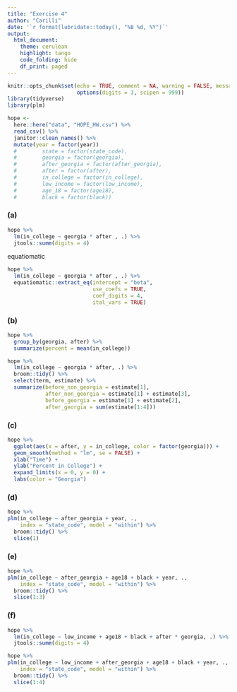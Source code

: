```yaml
---
title: "Exercise 4"
author: "Carilli"
date: '`r format(lubridate::today(), "%B %d, %Y")`'
output: 
  html_document:
    theme: cerulean
    highlight: tango
    code_folding: hide
    df_print: paged
---
```


```r
knitr::opts_chunk$set(echo = TRUE, comment = NA, warning = FALSE, message = FALSE,
                      options(digits = 3, scipen = 999))
library(tidyverse)
library(plm)
```

```r
hope <- 
  here::here("data", "HOPE_HW.csv") %>% 
  read_csv() %>% 
  janitor::clean_names() %>% 
  mutate(year = factor(year))
  #        state = factor(state_code),
  #        georgia = factor(georgia),
  #        after_georgia = factor(after_georgia),
  #        after = factor(after),
  #        in_college = factor(in_college),
  #        low_income = factor(low_income),
  #        age_18 = factor(age18),
  #        black = factor(black))
```

### (a)

```r
hope %>% 
  lm(in_college ~ georgia * after , .) %>% 
  jtools::summ(digits = 4)
```

equatiomatic

```r
hope %>% 
  lm(in_college ~ georgia * after , .) %>% 
  equatiomatic::extract_eq(intercept = "beta",
                           use_coefs = TRUE,
                           coef_digits = 4,
                           ital_vars = TRUE)

```


### (b)

```r
hope %>% 
  group_by(georgia, after) %>% 
  summarize(percent = mean(in_college)) 
```

```r
hope %>% 
  lm(in_college ~ georgia * after, .) %>% 
  broom::tidy() %>% 
  select(term, estimate) %>% 
  summarize(before_non_georgia = estimate[1],
            after_non_georgia = estimate[1] + estimate[3],
            before_georgia = estimate[1] + estimate[2],
            after_georgia = sum(estimate[1:4]))
```

### (c)

```r
hope %>% 
  ggplot(aes(x = after, y = in_college, color = factor(georgia))) +
  geom_smooth(method = "lm", se = FALSE) +
  xlab("Time") + 
  ylab("Percent in College") +
  expand_limits(x = 0, y = 0) +
  labs(color = "Georgia")
```

### (d)

```r
hope %>% 
plm(in_college ~ after_georgia + year, ., 
    index = "state_code", model = "within") %>% 
  broom::tidy() %>% 
  slice(1)
```

### (e)

```r
hope %>% 
plm(in_college ~ after_georgia + age18 + black + year, .,
    index = "state_code", model = "within") %>% 
  broom::tidy() %>% 
  slice(1:3)
```

### (f)

```r
hope %>% 
  lm(in_college ~ low_income + age18 + black + after * georgia, .) %>% 
  jtools::summ(digits = 4)

hope %>% 
plm(in_college ~ low_income + after_georgia + age18 + black + year, .,
    index = "state_code", model = "within") %>% 
  broom::tidy() %>% 
  slice(1:4)
```


